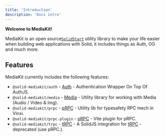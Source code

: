 ```yaml
---
title: 'Introduction'
description: 'Docs intro'
---
```


**Welcome to MediaKit!**

MediaKit is an open source[`SolidStart`](https://start.solidjs.com) utility library to make your life easier when building web applications with Solid, it includes things as Auth, OG and much more.

## Features

MediaKit currently includes the following features:

- `@solid-mediakit/auth` - [Auth](/auth/install) - Authentication Wrapper On Top Of AuthJS.
- `@solid-mediakit/media` - [Media](/media/install) - Utility library for working with Media (Audio / Video & Img).
- `@solid-mediakit/prpc` - [pRPC](/prpc/install) - Utility lib for typesafety RPC mech in Vinxi.
- `@solid-mediakit/prpc-plugin` - [pRPC](/prpc/install) - Vite plugin for pRPC.
- `@solid-mediakit/trpc` - [tRPC](/trpc/install) - A SolidJS integration for [tRPC](https://trpc.io) - deprecated (use pRPC.).
